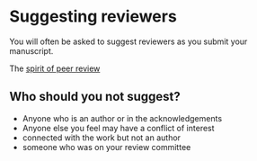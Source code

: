 # Suggesting reviewers {#suggestreviewers}

You will often be asked to suggest reviewers as you submit your manuscript. 

The [spirit of peer review](#spirit)

## Who should you not suggest?

 - Anyone who is an author or in the acknowledgements
 - Anyone else you feel may have a conflict of interest 
  + connected with the work but not an author
  + someone who was on your review committee
  

